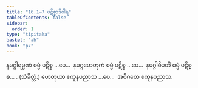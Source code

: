 ```yaml
---
title: "16.1–7 ပဋိစ္စာဒိဝါရ"
tableOfContents: false
sidebar:
  order: 1
type: "tipitaka"
basket: "ab"
book: "p7"
---
```



<DynamicBreadcrumb />

<Division number="29" book="p7" e="ch" v="40" p="70">

<Paragraph number="61" book="p7">
နမဂ္ဂါရမ္မဏံ ဓမ္မံ ပဋိစ္စ …ပေ…  နမဂ္ဂဟေတုကံ ဓမ္မံ ပဋိစ္စ …ပေ…  နမဂ္ဂါဓိပတိံ ဓမ္မံ ပဋိစ္စ… . (သံခိတ္တံ.)
</Paragraph>

<Paragraph number="62" book="p7">
ဟေတုယာ ဧကူနပညာသ …ပေ…  အဝိဂတေ ဧကူနပညာသ.
</Paragraph>
</Division>
